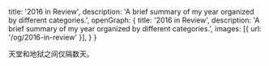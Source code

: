 
  title: '2016 in Review',
  description: 'A brief summary of my year organized by different categories.',
  openGraph: {
    title: '2016 in Review',
    description: 'A brief summary of my year organized by different categories.',
    images: [{ url: '/og/2016-in-review' }],
  }
}

天堂和地狱之间仅隔数天。


<div className="w-screen absolute left-0 mb-[100%] mt-5">
  <Gallery month={"2016"}/>
</div>